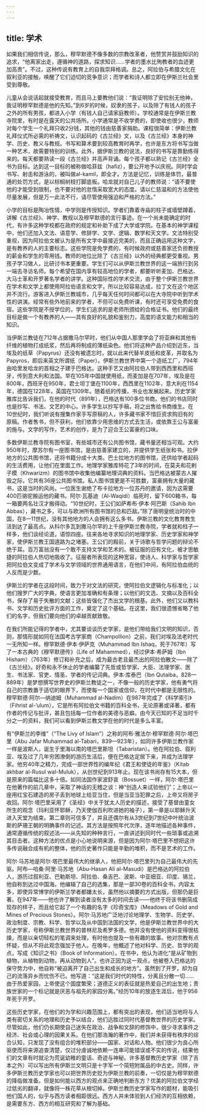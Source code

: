 ```yaml
---
---
---
```

title: 学术
---




如果我们相信传说，那么，穆罕默德不像多数的宗教改革者，他赞赏并鼓励知识的追求，“他离家出走，遵循神的道路，探求知识……学者的墨水比殉教者的血迹更加高贵”。不过，这种传说有教育上的自我崇拜格调。总之，阿拉伯与希腊文化在叙利亚的接触，唤醒了它们迫切的竞争意识；而学者和诗人都立即在伊斯兰社会里受到尊敬。

儿童从会说话起就接受教育，而且马上要教他们说：“我证明除了安拉别无他神，我证明穆罕默德是他的先知。”到6岁的时候，奴隶的孩子，以及除了有钱人的孩子之外的所有男孩，都进入小学（有钱人自己请家庭教师）。学校通常是在伊斯兰教寺院里，有时是在露天的公共场所。小学通常是不收学费的，即使收也很少，教师对每个学生一个礼拜只收2分钱，其他的钱由慈善家捐助。课程很简单：伊斯兰教礼拜仪式所必需的祈祷文，认识起码的《古兰经》文，以及《古兰经》本身的神学、历史、教义与教规。书写和算术要到较高教育时再学，也许是东方将书写当做一种艺术，故需要特别的训练。此外，据伊斯兰教的说法，良好的书写是靠勤练得来的。每天都要熟读一段《古兰经》并高声背诵。每个孩子都以熟记《古兰经》全书为目标。达到这一目标的被称做哈菲兹（hafiz），要公开地予以庆祝。同时学会书写、射击和游泳的，被叫做al-kamil，即全才。方法是记忆，训练是体罚，最普通的处罚方式，是以棕榈树枝打脚底板。哈龙就对自己儿子的教师说：“请不要使他的才能受到限制，也不要对他的怠惰采取宽大的态度。请以仁慈温和的方法使他尽量发展，但是万一此法不行，请尽管使用强迫和严格的方法。”

小学的目标是陶冶性情，中学则是传授知识。学者们靠着寺庙的柱子或墙壁蹲着，讲解《古兰经》、神学、教规以及穆罕默德的言行事迹。在一个尚未能确定的时代，有许多这种学校都在政府的规定和补助下成了大学或学院。在基本的神学课程中，他们还加入文法、语意学、修辞学、文学、逻辑、数学和天文学。文法特别受重视，因为阿拉伯文被认为是所有文字中最接近完美的，而且正确运用这种文字，是有教养的人的主要标志。这些学院是免学费的，有时候政府或慈善家还负担教授的薪金和学生的零用钱。教师的地位比除了《古兰经》以外的经典都更受重视。男孩子学习做人，比研讨书本更重要。学生们可以从伊斯兰教世界的这一端旅行到另一端去寻访名师。每个希望在国内享有较高地位的学者，都要听听麦加、巴格达、大马士革和开罗著名学者的讲学。这种国际性的学术交流，由于整个伊斯兰教世界在学术和文学上都使用阿拉伯语言和文字，所以比较容易达成，拉丁文在这个地区并不流行。游客进入伊斯兰教城市，几乎每天任何时间都可以在大寺院中听到学术性的讲演。经常有些外地前来的学者，不但可以免费听课，有时还可享受免费的食宿。这些学院是不授学位的，学生们追求的是老师所颁给的合格证书。他们的最终目标是做一个有教养的人——具有良好的礼貌和鉴别力，高度的语文能力和相当的知识。

当伊斯兰教徒在712年占据撒马尔罕时，他们从中国人那里学会了将亚麻和其他有纤维的植物打成纸浆，然后再将制成的薄纸染色。他们将这种产品介绍到近东，当埃及的纸草（Papyrus）还没有被遗忘时，就以此来代替羊皮纸和皮革，并取名为Papyros，即后来英文所谓纸（Paper）。伊斯兰教世界中第一个造纸工厂，794年由哈里发哈龙的首相之子建于巴格达。这种手艺又由阿拉伯人带到西西里和西班牙，传到意大利和法国。早在105年中国就使用纸，而麦加是在707年，埃及是在800年，西班牙在950年，君士坦丁堡在1100年，西西里在1102年，意大利在1154年，德国在1228年，英国在1309年。随着纸的传播，书业也发展起来。历史学家雅库比告诉我们，在他的时代（891年），巴格达有100多位书商。他们的书店同时也是抄写、书法、文艺的中心。许多学生以抄写手稿，将之出售给书商维生。在10世纪时，我们听说有搜集作家手写原稿的人，许多藏书家不惜巨资求购旧有的原稿。作者售书，但不获利，他们依靠少用思维的方式去生活，或依靠王公与富豪的施与。文学的写作，艺术的创作，是为了迎合王公富豪的口味。

多数伊斯兰教寺院有图书室，有些城市还有公共图书馆，藏书量还相当可观。大约950年时，摩苏尔有一座图书馆，是由慈善家建立的，并提供学生纸张和书。拉伊地方的公共图书馆，还将书籍分成十大类。巴士拉地方的图书馆，还供给学者起码的生活费用，让他们在里面工作。地理学家雅库特花了3年的时间，在莫夫和花剌子模（Khwarizm）的图书馆中收集他编纂地理词典的资料。当巴格达被蒙古人摧毁之际，它共有36座公共图书馆。私人图书馆更是不可胜数，富豪拥有大量的藏书，这是当时的风尚。一位医生谢绝了布卡拉地方一位苏丹的邀请，因为这需要400匹骆驼搬运他的藏书。阿尔·瓦基迪（Al-Waqidi）临死时，留下600箱书，每一箱要两名壮汉才搬得动。“10世纪时，王公们如萨希布·伊本·阿巴斯（Sahib Ibn Abbas），藏书之多，可以与欧洲所有图书馆的总和匹敌。”除了唐明皇统治时的中国，在8—11世纪，没有其他地方的人会拥有这么多书。伊斯兰教的文化教育教生活到达了最高点。从科尔多瓦到撒马尔罕的上千座伊斯兰教寺院，学者就和柱子一样多，他们谈经论道，语惊四座。往来各地寻求知识的地理学家、历史学家和神学家，使伊斯兰教王国道路为之堵塞。王公们的殿前，关于诗歌与哲学问题的辩论不绝于耳。百万富翁没有一个敢不支持文学和艺术的。被征服的旧有文化，被才思敏捷的阿拉伯人热切地吸收了。征服者所表现的这种宽容，使诗人、科学家与哲学家把阿拉伯文变成了学术与文学领域的世界通用语言，在他们中间，有阿拉伯血统的人反而是少数。

伊斯兰的学者在这段时间，致力于对文法的研究，使阿拉伯文逻辑化与标准化；以他们搜罗广大的字典，使语言更加准确和有条理；以他们的文选、文摘以及百科全书，保存了易于失散的文献；这些皆强化了杰出文学的根基。此外，他们又以教科书、文学和历史批评方面的工作，奠定了这个基础。在这里，我们很遗憾省略了他们的名字，但我们要向他们的卓越贡献致敬。

在我们所能记得的学者中，尤其要谈谈历史学家，是他们带给我们文明的知识，否则，那情形就如同在法国考古学家商（Champollion）之前，我们对埃及法老时代一无所知一样。穆罕默德·伊本·伊萨克（Muhammad Ibn Ishaq，死于767年）写了一本古典的《穆罕默德传》（Life of Mahammed），经过伊本·希萨姆（Ibn Hisham）（763年）修订和补充之后，成为最古老且最杰出的阿拉伯散文——除了《古兰经》。好奇和永不休止的学者编纂了先哲或哲学家、大臣、法理学家、医生、书法家、官吏、情圣、学者的传记词典。伊本·库泰巴（Ibn Qutaiba，828—889年）是梦想撰写世界史的伊斯兰教徒之一，不像一般的历史学家，他有勇气将自己的宗教置于适切的眼界下，而使每一个国家或信仰，在时代中都是无限性的。穆罕默德·阿尔—纳迪姆（Muhammad al-Nadim）在987年完成了《科学索引》（Fihrist al-’ulum），它是所有阿拉伯文书籍的百科全书，无论原著或译著，都有作者的传记与批评，甚且包括每一位作者的美德与恶癖。由今天已知的不足当时千分之一的资料，我们可以看到伊斯兰教文学在他的时代是多么丰富。

有“伊斯兰的李维”（“The Livy of Islam”）之称的阿布·雅法尔·穆罕默德·阿尔·塔巴里（Abu Jafar Muhammad al-Tabari，839—923年），如同许多伊斯兰教作家一样是波斯人，诞生于里海以南的塔巴里斯坦（Tabaristan）。他在阿拉伯、叙利亚、埃及过了几年穷困潦倒的游历生活后，便在巴格达定居下来，并成为法理学家。他穷40年之精力，完成一部世界性的编年纪《君王和使徒的年鉴》（Kitab akhbar al-Rusul wal-Muluk），从创世纪到913年止。现在该书尚存有15大本，但是原来的篇幅比这多十倍。如同法国作家波舒哀（Bossuet）一样，阿尔·塔巴里在他著作的前几章中，采取了神话的无稽之谈：神“创造人来试验他们”；上帝以一座用红宝石建造的房子丢到地球上给亚当住，但是当亚当犯罪之后，上帝又将房子收回。阿尔·塔巴里采用了《圣经》中关于犹太人历史的描述，接受了基督由童女所生的观念（玛利亚怀耶稣，乃天使伽百利吹进她的袖子），第一章是以耶稣升天进入天堂为结束。第二章则可信多了，并且还偶尔有从3世纪到7世纪中叶统治波斯的萨珊王朝的明确事件的记述。其方法是按照年代次序，逐年地描述各种事件，通常遵循传统的叙述法——从先知的种种言行，一直讲述到同时代一些琐事或追溯其目击者。这种方法的优点是小心地说明来源，但是因为阿尔·塔巴里不想把这许多传说融合成有机的整体，他的历史著作只能是辛勤的堆积，而不是艺术的工作。

阿尔·马苏地是阿尔·塔巴里最伟大的继承人，他把阿尔·塔巴里列为自己最伟大的先驱。阿布—哈桑·阿里·马苏地（Abu-Hasan Ali al-Masudi）是巴格达的阿拉伯人，游历过叙利亚、巴勒斯坦、阿拉伯、桑吉巴、波斯、中亚细亚、印度、锡兰，他自称到达过中国海。他编辑了自己的选集，那是一部30卷的百科全书，内容太多，即使异常博学的伊斯兰学者都嫌太长，虽然他以摘要的方式出版，但那仍是巨著。在947年——他也许了解到读者没有太多的时间去读——他终于将该书删简成现存的样子，而且给它起了一个有趣的名字《珍奇宝库》（Meadows of Gold and Mines of Precious Stones）。阿尔·马苏地广泛地讨论地理学、生物学、历史学、政治制度、宗教、科学、哲学以及从中国到法国的文学，他是伊斯兰教世界中的大历史学家，号称伊斯兰教世界的普林尼及希罗多德。他并没有使他的资料变得很枯燥，而是以亲切轻松的笔调来处理，有时他也提及一些有趣的故事。他对宗教有点怀疑，但从不将此观念强加于他人。在晚年，他概述了他对科学、历史、哲学的观点，写成《知识之书》（Book of Information）。在书中，他认为进化“是从矿物到植物，从植物到动物，再从动物到人”。也许正因为这一观点，他被卷入巴格达的保守势力中，他自称“被迫离开了自己出生和成长的地方”。虽然到了开罗，却为自己的流落异乡而忧伤不已。他写道：“这是我们时代的特性，分离且分散一切……由于热爱家园，上帝使这个国度繁荣；道德正义的表征就是热爱自己的出生地；贵族世家的一个标记就是厌恶与祖先的家园分离。”经历10年的放逐生涯后，他于956年死于开罗。

这些历史学家，在他们的为学和兴趣范围上，都有突出的表现，他们适当地将与人类有密切关系的地理和历史予以结合，他们远胜过同时代基督教世界的历史学家。尽管如此，他们仍长期使自己迷失在政治、战争和文辞的修饰中，很少寻求事件之经济、社会或心理的因果关系。在他们那浩瀚的著作中，我们并未获得有秩序的综合认知，只发现了没有组合的堆积部分——国家、对话和人物。他们很少为良心所驱使而将来源追查清楚，仅过分虔诚地依赖一连串可能错误或不实的传说，结果他们的文章有时就沦为荒诞幼稚的童话、奇迹与神秘。许多基督教历史学家（除了吉本之外）可以写出所有伊斯兰文明只是十字军一个简短附属品的中古史。同样，许多伊斯兰教历史学家也可以把世界历史贬为伊斯兰教的前奏，一切仅是为穆罕默德的降临做准备。但是如何能以西方的观点来正确地判断东方？优美的阿拉伯文学经过低劣的翻译，就像将一株花草从根切掉。伊斯兰教历史学家写作的题材，能吸引他们国人的，似乎与西方读者相距很远。西方人并未体验到人们经济的互相依赖，是需要东方、西方的相互研究和了解为基础。